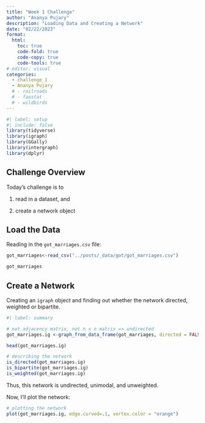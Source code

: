 ```yaml
---
title: "Week 1 Challenge"
author: "Ananya Pujary"
description: "Loading Data and Creating a Network"
date: "02/22/2023"
format:
  html:
    toc: true
    code-fold: true
    code-copy: true
    code-tools: true
# editor: visual
categories: 
  - challenge_1
  - Ananya Pujary
  # - railroads
  # - faostat
  # - wildbirds
---
```


```r
#| label: setup 
#| include: false
library(tidyverse) 
library(igraph)
library(GGally)
library(intergraph)
library(dplyr)

```

## Challenge Overview

Today's challenge is to

1) read in a dataset, and

2) create a network object

## Load the Data

Reading in the `got_marriages.csv` file:

```r

got_marriages<-read_csv("../posts/_data/got/got_marriages.csv")

got_marriages

```

## Create a Network

Creating an `igraph` object and finding out whether the network directed, weighted or bipartite.

```r
#| label: summary

# not adjacency matrix, not n x n matrix => undirected
got_marriages.ig <-graph_from_data_frame(got_marriages, directed = FALSE)

head(got_marriages.ig)

# describing the network
is_directed(got_marriages.ig)
is_bipartite(got_marriages.ig)
is_weighted(got_marriages.ig)

```
Thus, this network is undirected, unimodal, and unweighted.

Now, I'll plot the network:
```r
# plotting the network 
plot(got_marriages.ig, edge.curved=.1, vertex.color = "orange")
```


